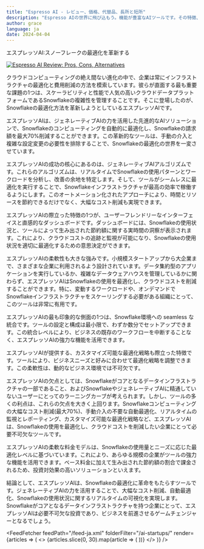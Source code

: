 ```yaml
---
title: "Espresso AI - レビュー、価格、代替品、長所と短所"
description: "Espresso AIの世界に飛び込もう。機能が豊富なAIツールです。その特徴、価格、そしてどのようにインパクトを与えているかを学びましょう。見逃さないでください！"
author: grace
language: ja
date: 2024-04-04
---
```

        
エスプレッソAI:スノーフレークの最適化を革新する


<BlogHeader />


[![Espresso AI Review: Pros, Cons, Alternatives](/ai-startups/espresso-ai.png)](https://www.getespresso.ai/)



クラウドコンピューティングの絶え間ない進化の中で、企業は常にインフラストラクチャの最適化と費用削減の方法を模索しています。彼らが直面する最も重要な課題の1つは、スケーラビリティと性能で人気の高いクラウドデータプラットフォームであるSnowflakeの複雑性を管理することです。そこに登場したのが、Snowflakeの最適化方法を革新しようとしているエスプレッソAIです。

エスプレッソAIは、ジェネレーティブAIの力を活用した先進的なAIソリューションで、Snowflakeのコンピューティングを自動的に最適化し、Snowflakeの請求額を最大70%削減することができます。この革新的なツールは、手動の介入と複雑な設定変更の必要性を排除することで、Snowflakeの最適化の世界を一変させています。

エスプレッソAIの成功の核心にあるのは、ジェネレーティブAIアルゴリズムです。これらのアルゴリズムは、リアルタイムでSnowflakeの使用パターンとワークロードを分析し、改善の余地を特定します。そして、ツールがシームレスに最適化を実行することで、Snowflakeインフラストラクチャが最高の効率で稼働するようにします。このオートメーション化されたアプローチにより、時間とリソースを節約できるだけでなく、大幅なコスト削減も実現できます。

エスプレッソAIの際立った特徴の1つが、ユーザーフレンドリーなインターフェイスと直感的なダッシュボードです。ダッシュボードには、Snowflakeの使用状況と、ツールによって生み出された節約額に関する実時間の洞察が表示されます。これにより、クラウドコストの追跡と監視が可能になり、Snowflakeの使用状況を適切に最適化するための意思決定ができます。

エスプレッソAIの柔軟性も大きな強みです。小規模スタートアップから大企業まで、さまざまな企業に利用されるよう設計されています。データ集約型のアプリケーションを実行しているか、複雑なデータウェアハウスを管理しているかに関わらず、エスプレッソAIはSnowflakeの使用を最適化し、クラウドコストを削減することができます。特に、変動するワークロードや、オンデマンドでSnowflakeインフラストラクチャをスケーリングする必要がある組織にとって、このツールは非常に有用です。

エスプレッソAIの最も印象的な側面の1つは、Snowflake環境への seamless な統合です。ツールの設定と構成は最小限で、わずか数分でセットアップできます。この統合レベルにより、ビジネスの既存のワークフローを中断することなく、エスプレッソAIの強力な機能を活用できます。

エスプレッソAIが提供する、カスタマイズ可能な最適化戦略も際立った特徴です。ツールにより、ビジネスニーズと好みに合わせて最適化戦略を調整できます。この柔軟性は、動的なビジネス環境では不可欠です。

エスプレッソAIの欠点としては、Snowflakeがコアとなるデータインフラストラクチャの一部であること、およびSnowflakeやジェネレーティブAIに精通していないユーザーにとってのラーニングカーブが考えられます。しかし、ツールの多くの利点は、これらの欠点を大きく上回ります。Snowflakeコンピューティングの大幅なコスト削減(最大70%)、手動介入の不要な自動最適化、リアルタイムの監視とレポーティング、カスタマイズ可能な最適化戦略など、エスプレッソAIは、Snowflakeの使用を最適化し、クラウドコストを削減したい企業にとって必要不可欠なツールです。

エスプレッソAIの柔軟な料金モデルは、Snowflakeの使用量とニーズに応じた最適化レベルに基づいています。これにより、あらゆる規模の企業がツールの強力な機能を活用できます。ベース料金に加えて生み出された節約額の割合で課金されるため、投資対効果の高いソリューションといえます。

結論として、エスプレッソAIは、Snowflakeの最適化に革命をもたらすツールです。ジェネレーティブAIの力を活用することで、大幅なコスト削減、自動最適化、Snowflakeの使用状況に関するリアルタイムの可視化を実現します。Snowflakeがコアとなるデータインフラストラクチャを持つ企業にとって、エスプレッソAIは必要不可欠な投資であり、ビジネスを前進させるゲームチェンジャーとなるでしょう。


<AdComponent />


<FeedFetcher feedPath="/feed-ja.xml" folderFilter="/ai-startups/" render={articles => (
    <>
        <Cards>
            {articles.slice(0, 30).map(article => (
                <Card key={article.link} title={article.title} href={article.link} />
            ))}
        </Cards>
    </>
)} />

